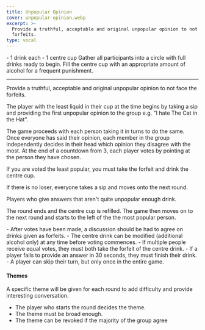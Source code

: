 ```yaml
---
title: Unpopular Opinion
cover: unpopular-opinion.webp
excerpt: >-
  Provide a truthful, acceptable and original unpopular opinion to not face the
  forfeits.
type: vocal
---
```


<GameHero
  cover="/BeerGoggleGames/images/unpopular-opinion.webp"
  alt="Unpopular Opinion"
/>

<GameSection title="Equipment" icon="/BeerGoggleGames/images/liquor.webp">
-   1 drink each
-   1 centre cup
</GameSection>

<GameSection title="Setup" icon="/BeerGoggleGames/images/settings.webp">
Gather all participants into a circle with full drinks ready to begin. Fill the centre cup with an appropriate amount of alcohol for a frequent punishment.

* * *
</GameSection>

<GameSection title="Aim of the Game" icon="/BeerGoggleGames/images/target.webp">
<p>Provide a truthful, acceptable and original unpopular opinion to not face the forfeits.</p>
</GameSection>

<GameSection title="How to Play" icon="/BeerGoggleGames/images/question.webp">
The player with the least liquid in their cup at the time begins by taking a sip and providing the first unpopular opinion to the group e.g. "I hate The Cat in the Hat".

The game proceeds with each person taking it in turns to do the same. Once everyone has said their opinion, each member in the group independently decides in their head which opinion they disagree with the most. At the end of a countdown from 3, each player votes by pointing at the person they have chosen.

If you are voted the least popular, you must take the forfeit and drink the centre cup.

If there is no loser, everyone takes a sip and moves onto the next round.

Players who give answers that aren't quite unpopular enough drink.

The round ends and the centre cup is refilled. The game then moves on to the next round and starts to the left of the the most popular person.
</GameSection>

<GameSection title="Rules" icon="/BeerGoggleGames/images/rules.webp">
-   After votes have been made, a discussion should be had to agree on drinks given as forfeits.
-   The centre drink can be modified (additional alcohol only) at any time before voting commences.
-   If multiple people receive equal votes, they must both take the forfeit of the centre drink.
-   If a player fails to provide an answer in 30 seconds, they must finish their drink.
-   A player can skip their turn, but only once in the entire game.
</GameSection>

<GameSection title="Special Edition" icon="/BeerGoggleGames/images/special.webp">

<h4>Themes</h4>

A specific theme will be given for each round to add difficulty and provide interesting conversation.

-   The player who starts the round decides the theme.
-   The theme must be broad enough.
-   The theme can be revoked if the majority of the group agree
</GameSection>

<ShareButtons title="Unpopular Opinion" />

<FeedbackCard>
</FeedbackCard>
